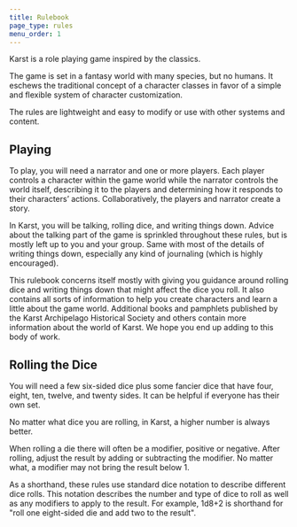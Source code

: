 ```yaml
---
title: Rulebook
page_type: rules
menu_order: 1
---
```


Karst is a role playing game inspired by the classics.

The game is set in a fantasy world with many species, but no humans. It eschews the traditional concept of a character classes in favor of a simple and flexible system of character customization.

The rules are lightweight and easy to modify or use with other systems and content.

## Playing

To play, you will need a narrator and one or more players. Each player controls a character within the game world while the narrator controls the world itself, describing it to the players and determining how it responds to their characters’ actions. Collaboratively, the players and narrator create a story.

In Karst, you will be talking, rolling dice, and writing things down. Advice about the talking part of the game is sprinkled throughout these rules, but is mostly left up to you and your group. Same with most of the details of writing things down, especially any kind of journaling (which is highly encouraged).

This rulebook concerns itself mostly with giving you guidance around rolling dice and writing things down that might affect the dice you roll. It also contains all sorts of information to help you create characters and learn a little about the game world. Additional books and pamphlets published by the Karst Archipelago Historical Society and others contain more information about the world of Karst. We hope you end up adding to this body of work.

## Rolling the Dice

You will need a few six-sided dice plus some fancier dice that have four, eight, ten, twelve, and twenty sides. It can be helpful if everyone has their own set.

No matter what dice you are rolling, in Karst, a higher number is always better.

When rolling a die there will often be a modifier, positive or negative. After rolling, adjust the result by adding or subtracting the modifier. No matter what, a modifier may not bring the result below 1.

As a shorthand, these rules use standard dice notation to describe different dice rolls. This notation describes the number and type of dice to roll as well as any modifiers to apply to the result. For example, 1d8+2 is shorthand for "roll one eight-sided die and add two to the result".
